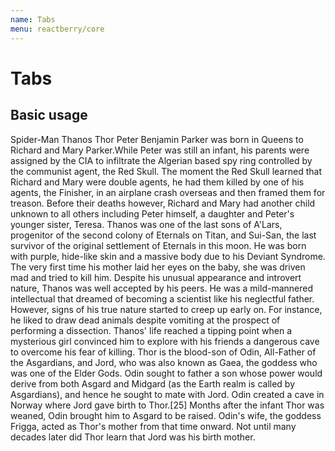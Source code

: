 ```yaml
---
name: Tabs
menu: reactberry/core
---
```



# Tabs

<Props of={Tabs} />

## Basic usage

<Playground>
  <Tabs initialValue="spider-man">
    <TabList borderBottom="1px solid" borderColor="intents.actions.2">
      <Tab name="spider-man">Spider-Man</Tab>
      <Tab name="thanos">Thanos</Tab>
      <Tab name="thor">Thor</Tab>
    </TabList>
    <TabPanel name="spider-man">
      Peter Benjamin Parker was born in Queens to Richard and Mary Parker.While
      Peter was still an infant, his parents were assigned by the CIA to
      infiltrate the Algerian based spy ring controlled by the communist agent,
      the Red Skull. The moment the Red Skull learned that Richard and Mary were
      double agents, he had them killed by one of his agents, the Finisher, in
      an airplane crash overseas and then framed them for treason. Before their
      deaths however, Richard and Mary had another child unknown to all others
      including Peter himself, a daughter and Peter's younger sister, Teresa.
    </TabPanel>
    <TabPanel name="thanos">
      Thanos was one of the last sons of A'Lars, progenitor of the second colony
      of Eternals on Titan, and Sui-San, the last survivor of the original
      settlement of Eternals in this moon. He was born with purple, hide-like
      skin and a massive body due to his Deviant Syndrome. The very first time
      his mother laid her eyes on the baby, she was driven mad and tried to kill
      him. Despite his unusual appearance and introvert nature, Thanos was well
      accepted by his peers. He was a mild-mannered intellectual that dreamed of
      becoming a scientist like his neglectful father. However, signs of his
      true nature started to creep up early on. For instance, he liked to draw
      dead animals despite vomiting at the prospect of performing a dissection.
      Thanos' life reached a tipping point when a mysterious girl convinced him
      to explore with his friends a dangerous cave to overcome his fear of
      killing.
    </TabPanel>
    <TabPanel name="thor">
      Thor is the blood-son of Odin, All-Father of the Asgardians, and Jord, who
      was also known as Gaea, the goddess who was one of the Elder Gods. Odin
      sought to father a son whose power would derive from both Asgard and
      Midgard (as the Earth realm is called by Asgardians), and hence he sought
      to mate with Jord. Odin created a cave in Norway where Jord gave birth to
      Thor.[25] Months after the infant Thor was weaned, Odin brought him to
      Asgard to be raised. Odin's wife, the goddess Frigga, acted as Thor's
      mother from that time onward. Not until many decades later did Thor learn
      that Jord was his birth mother.
    </TabPanel>
  </Tabs>
</Playground>
